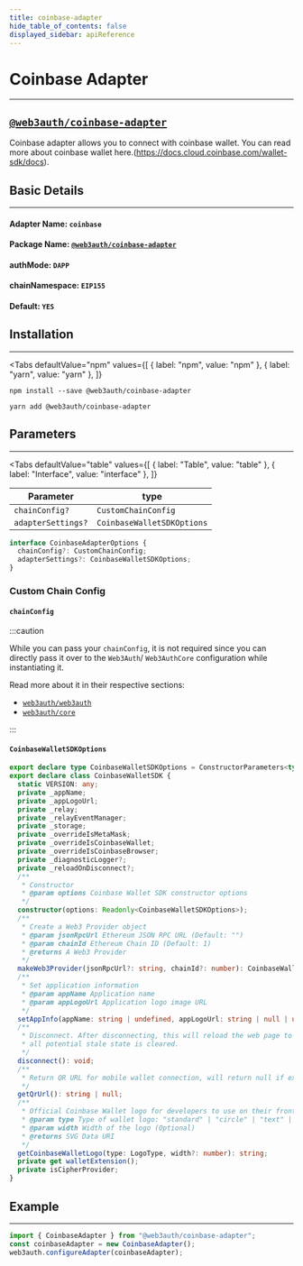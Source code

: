 ```yaml
---
title: coinbase-adapter
hide_table_of_contents: false
displayed_sidebar: apiReference
---
```


# Coinbase Adapter

---


## [`@web3auth/coinbase-adapter`](https://npmjs.com/package/@web3auth/coinbase-adapter)

Coinbase adapter allows you to connect with coinbase wallet. You can read more about coinbase wallet
here.(https://docs.cloud.coinbase.com/wallet-sdk/docs).

## Basic Details

---

#### Adapter Name: `coinbase`

#### Package Name: [`@web3auth/coinbase-adapter`](https://npmjs.com/package/@web3auth/coinbase-adapter)

#### authMode: `DAPP`

#### chainNamespace: `EIP155`

#### Default: `YES`

## Installation

---

<Tabs
  defaultValue="npm"
  values={[
    { label: "npm", value: "npm" },
    { label: "yarn", value: "yarn" },
  ]}
>

<TabItem value="npm">

```shell
npm install --save @web3auth/coinbase-adapter
```

</TabItem>

<TabItem value="yarn">

```shell
yarn add @web3auth/coinbase-adapter
```

</TabItem>

</Tabs>

## Parameters

---

<Tabs
  defaultValue="table"
  values={[
    { label: "Table", value: "table" },
    { label: "Interface", value: "interface" },
  ]}
>

<TabItem value="table">

| Parameter          | type                       |
| ------------------ | -------------------------- |
| `chainConfig?`     | `CustomChainConfig`        |
| `adapterSettings?` | `CoinbaseWalletSDKOptions` |

</TabItem>

<TabItem value="interface">

```ts
interface CoinbaseAdapterOptions {
  chainConfig?: CustomChainConfig;
  adapterSettings?: CoinbaseWalletSDKOptions;
}
```

</TabItem>

</Tabs>

### Custom Chain Config

#### `chainConfig`

:::caution

While you can pass your `chainConfig`, it is not required since you can directly pass it over to the `Web3Auth`/ `Web3AuthCore` configuration while
instantiating it.

Read more about it in their respective sections:

- [`web3auth/web3auth`](./web3auth/initialize#adding-a-custom-chain-configuration)
- [`web3auth/core`](./core/initialize#adding-a-custom-chain-configuration)

:::

#### `CoinbaseWalletSDKOptions`

```ts
export declare type CoinbaseWalletSDKOptions = ConstructorParameters<typeof CoinbaseWalletSDK>[0];
export declare class CoinbaseWalletSDK {
  static VERSION: any;
  private _appName;
  private _appLogoUrl;
  private _relay;
  private _relayEventManager;
  private _storage;
  private _overrideIsMetaMask;
  private _overrideIsCoinbaseWallet;
  private _overrideIsCoinbaseBrowser;
  private _diagnosticLogger?;
  private _reloadOnDisconnect?;
  /**
   * Constructor
   * @param options Coinbase Wallet SDK constructor options
   */
  constructor(options: Readonly<CoinbaseWalletSDKOptions>);
  /**
   * Create a Web3 Provider object
   * @param jsonRpcUrl Ethereum JSON RPC URL (Default: "")
   * @param chainId Ethereum Chain ID (Default: 1)
   * @returns A Web3 Provider
   */
  makeWeb3Provider(jsonRpcUrl?: string, chainId?: number): CoinbaseWalletProvider;
  /**
   * Set application information
   * @param appName Application name
   * @param appLogoUrl Application logo image URL
   */
  setAppInfo(appName: string | undefined, appLogoUrl: string | null | undefined): void;
  /**
   * Disconnect. After disconnecting, this will reload the web page to ensure
   * all potential stale state is cleared.
   */
  disconnect(): void;
  /**
   * Return QR URL for mobile wallet connection, will return null if extension is installed
   */
  getQrUrl(): string | null;
  /**
   * Official Coinbase Wallet logo for developers to use on their frontend
   * @param type Type of wallet logo: "standard" | "circle" | "text" | "textWithLogo" | "textLight" | "textWithLogoLight"
   * @param width Width of the logo (Optional)
   * @returns SVG Data URI
   */
  getCoinbaseWalletLogo(type: LogoType, width?: number): string;
  private get walletExtension();
  private isCipherProvider;
}
```

## Example

---

```ts
import { CoinbaseAdapter } from "@web3auth/coinbase-adapter";
const coinbaseAdapter = new CoinbaseAdapter();
web3auth.configureAdapter(coinbaseAdapter);
```
